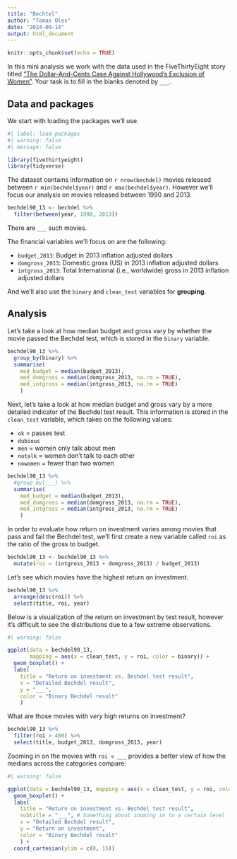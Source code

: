 ```yaml
---
title: "Bechtel"
author: "Tomas Oles"
date: "2024-09-14"
output: html_document
---
```


```r
knitr::opts_chunk$set(echo = TRUE)
```
In this mini analysis we work with the data used in the FiveThirtyEight story titled ["The Dollar-And-Cents Case Against Hollywood's Exclusion of Women"](https://fivethirtyeight.com/features/the-dollar-and-cents-case-against-hollywoods-exclusion-of-women/).
Your task is to fill in the blanks denoted by `___`.

## Data and packages

We start with loading the packages we'll use.

```r
#| label: load-packages
#| warning: false
#| message: false

library(fivethirtyeight)
library(tidyverse)
```

The dataset contains information on `r nrow(bechdel)` movies released between `r min(bechdel$year)` and `r max(bechdel$year)`.
However we'll focus our analysis on movies released between 1990 and 2013.

```r
bechdel90_13 <- bechdel %>% 
  filter(between(year, 1990, 2013))
```

There are `___` such movies.

The financial variables we'll focus on are the following:

-   `budget_2013`: Budget in 2013 inflation adjusted dollars
-   `domgross_2013`: Domestic gross (US) in 2013 inflation adjusted dollars
-   `intgross_2013`: Total International (i.e., worldwide) gross in 2013 inflation adjusted dollars

And we'll also use the `binary` and `clean_test` variables for **grouping**.

## Analysis

Let's take a look at how median budget and gross vary by whether the movie passed the Bechdel test, which is stored in the `binary` variable.

```r
bechdel90_13 %>%
  group_by(binary) %>%
  summarise(
    med_budget = median(budget_2013),
    med_domgross = median(domgross_2013, na.rm = TRUE),
    med_intgross = median(intgross_2013, na.rm = TRUE)
    )
```

Next, let's take a look at how median budget and gross vary by a more detailed indicator of the Bechdel test result.
This information is stored in the `clean_test` variable, which takes on the following values:

-   `ok` = passes test
-   `dubious`
-   `men` = women only talk about men
-   `notalk` = women don't talk to each other
-   `nowomen` = fewer than two women

```r
bechdel90_13 %>%
  #group_by(___) %>%
  summarise(
    med_budget = median(budget_2013),
    med_domgross = median(domgross_2013, na.rm = TRUE),
    med_intgross = median(intgross_2013, na.rm = TRUE)
    )
```

In order to evaluate how return on investment varies among movies that pass and fail the Bechdel test, we'll first create a new variable called `roi` as the ratio of the gross to budget.

```r
bechdel90_13 <- bechdel90_13 %>%
  mutate(roi = (intgross_2013 + domgross_2013) / budget_2013)
```

Let's see which movies have the highest return on investment.

```r
bechdel90_13 %>%
  arrange(desc(roi)) %>% 
  select(title, roi, year)
```

Below is a visualization of the return on investment by test result, however it's difficult to see the distributions due to a few extreme observations.

```r
#| warning: false

ggplot(data = bechdel90_13, 
       mapping = aes(x = clean_test, y = roi, color = binary)) +
  geom_boxplot() +
  labs(
    title = "Return on investment vs. Bechdel test result",
    x = "Detailed Bechdel result",
    y = "___",
    color = "Binary Bechdel result"
    )
```

What are those movies with *very* high returns on investment?

```r
bechdel90_13 %>%
  filter(roi > 400) %>%
  select(title, budget_2013, domgross_2013, year)
```

Zooming in on the movies with `roi < ___` provides a better view of how the medians across the categories compare:

```r
#| warning: false

ggplot(data = bechdel90_13, mapping = aes(x = clean_test, y = roi, color = binary)) +
  geom_boxplot() +
  labs(
    title = "Return on investment vs. Bechdel test result",
    subtitle = "___", # Something about zooming in to a certain level
    x = "Detailed Bechdel result",
    y = "Return on investment",
    color = "Binary Bechdel result"
    ) +
  coord_cartesian(ylim = c(0, 15))
```